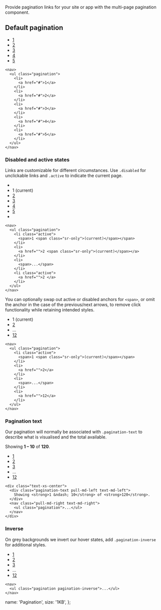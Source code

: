 Provide pagination links for your site or app with the multi-page pagination component.

<h2 id="pagination-default">Default pagination</h2>

<nav>
  <ul class="pagination">
    <li>
      <a href="#">1</a>
    </li>
    <li>
      <a href="#">2</a>
    </li>
    <li>
      <a href="#">3</a>
    </li>
    <li>
      <a href="#">4</a>
    </li>
    <li>
      <a href="#">5</a>
    </li>
  </ul>
</nav>

    <nav>
      <ul class="pagination">
        <li>
          <a href="#">1</a>
        </li>
        <li>
          <a href="#">2</a>
        </li>
        <li>
          <a href="#">3</a>
        </li>
        <li>
          <a href="#">4</a>
        </li>
        <li>
          <a href="#">5</a>
        </li>
      </ul>
    </nav>

<h3>Disabled and active states</h3>
<p>
  Links are customizable for different circumstances. Use <code>.disabled</code> for unclickable
  links and <code>.active</code> to indicate the current page.
</p>

<nav>
  <ul class="pagination">
    <li class="disabled">
      <a href="#" aria-label="Previous">
        <span aria-hidden="true">
          <i class="glyphicon glyphicon-chevron-left"></i>
        </span>
      </a>
    </li>
    <li class="active">
      <span>
        1 <span class="sr-only">(current)</span>
      </span>
    </li>
    <li>
      <a href="#">2</a>
    </li>
    <li>
      <a href="#">3</a>
    </li>
    <li>
      <a href="#">4</a>
    </li>
    <li>
      <a href="#">5</a>
    </li>
    <li>
      <a href="#" aria-label="Next">
        <span aria-hidden="true">
          <i class="glyphicon glyphicon-chevron-right"></i>
        </span>
      </a>
    </li>
  </ul>
</nav>

    <nav>
      <ul class="pagination">
        <li class="active">
          <span>1 <span class="sr-only">(current)</span></span>
        </li>
        <li>
          <a href="">2 <span class="sr-only">(current)</span></a>
        </li>
        <li>
          <span>...</span>
        </li>
        <li class="active">
          <a href="">2 </a>
        </li>
      </ul>
    </nav>

You can optionally swap out active or disabled anchors for <code>&lt;span&gt;</code>, or omit the anchor in the case of the previous/next arrows, to remove click functionality while retaining intended styles.

<nav>
  <ul class="pagination">
    <li class="active">
      <span>
        1 <span class="sr-only">(current)</span>
      </span>
    </li>
    <li>
      <a href="">2</a>
    </li>
    <li>
      <span>...</span>
    </li>
    <li>
      <a href="">12</a>
    </li>
  </ul>
</nav>

    <nav>
      <ul class="pagination">
        <li class="active">
          <span>1 <span class="sr-only">(current)</span></span>
        </li>
        <li>
          <a href="">2</a>
        </li>
        <li>
          <span>...</span>
        </li>
        <li>
          <a href="">12</a>
        </li>
      </ul>
    </nav>

<h3 id="pagination-text">Pagination text</h3>
<p>
  Our pagination will normally be associated with <code>.pagination-text</code>
  to describe what is visualised and the total available.
</p>

<div class="clearfix text-xs-center">
  <div class="pagination-text pull-md-left text-md-left">
    Showing <strong>1 &ndash; 10</strong> of <strong>120</strong>.
  </div>
  <nav class="pull-md-right text-md-right">
    <ul class="pagination">
      <li class="active">
        <a href="#">1</a>
      </li>
      <li>
        <a href="#">2</a>
      </li>
      <li>
        <a href="#">3</a>
      </li>
      <li>
        <span>...</span>
      </li>
      <li>
        <a href="#">12</a>
      </li>
    </ul>
  </nav>
</div>

    <div class="text-xs-center">
      <div class="pagination-text pull-md-left text-md-left">
        Showing <strong>1 &ndash; 10</strong> of <strong>120</strong>.
      </div>
      <nav class="pull-md-right text-md-right">
        <ul class="pagination">...</ul>
      </nav>
    </div>

<h3 id="pagination-inverse">Inverse</h3>
<p>On grey backgrounds we invert our hover states, add <code>.pagination-inverse</code> for additional styles.</p>


  <nav class="bg-default p-a-4 m-b-4">
    <ul class="pagination pagination-inverse">
      <li class="active"><a href="#">1</a></li>
      <li><a href="#">2</a></li>
      <li><a href="#">3</a></li>
      <li><span>...</span></li>
      <li><a href="#">12</a></li>
    </ul>
  </nav>
 

    <nav>
      <ul class="pagination pagination-inverse">...</ul>
    </nav>

  name: 'Pagination',
  size: '1KB',
};
